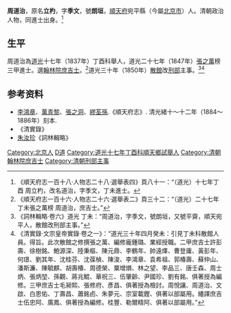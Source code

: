 '''周道治'''，原名'''立杓'''，字'''季文'''，號'''朗垣'''，[[順天府|順天府]]宛平縣（今屬[[北京市|北京市]]）人。清朝政治人物，同進士出身。<ref>《順天府志一百十八·人物志二十八·選舉表四》頁八十一：“（道光）十七年丁酉 周立杓，改名道治，字季文，丁未進士。</ref>

== 生平 ==
周道治為[[道光|道光]]十七年（1837年）丁酉科舉人，道光二十七年（1847年）[[張之萬|張之萬]]榜三甲進士。選[[翰林院|翰林院]][[庶吉士|庶吉士]]。<ref>《順天府志一百十六·人物志二十六·選舉表二》頁三十二：“（道光）二十七年丁未張之萬榜 周道治，庶吉士。”</ref>道光三十年（1850年）[[散館|散館]]改[[刑部|刑部]]主事。<ref>《詞林輯略·卷六》道光 丁未：“周道治，字季文，號朗垣，又號平齋，順天宛平人，散館改刑部主事。”</ref><ref>《清實錄·文宗皇帝實錄·卷之一》：“道光三十年四月癸未：引見丁未科散館人員。得旨。此次散館之修撰張之萬、編修龐鍾璐、業經授職。二甲庶吉士許彭壽、徐樹銘、鮑源深、陸秉樞、陳元鼎、李鶴年、帥遠燡、曹登庸、黃彭年、何璟、劉其年、沈桂芬、沈葆楨、陳浚、李鴻章、袁希祖、郭椿壽、蘇仲山、潘斯濂、陳毓麒、胡壽椿、周德榮、粟增熉、林之望、李品三、唐壬森、周士炳、張炳堃、孫觀、蔣兆鯤、華祝三、伍肇齡、尹國珍、劉有銘、俱著授為編修。三甲庶吉士毛昶熙、張修府、彥昌、俱著授為檢討。周悅讓、周道治、文啟、白恩佑、丁壽昌、蕭銘卣、朱夢元、宗室載鏗、俱著以部屬用。繙譯庶吉士伍忠阿、廣鳳、俱著授為編修。桂豐、勒爾精阿、俱著以部屬用。”</ref>

== 参考资料 ==
{{reflist}}

*[[李鴻章|李鴻章]]、[[萬青黎|萬青黎]]、[[張之洞|張之洞]]、[[繆荃孫|繆荃孫]].《順天府志》. 清光緒十～十二年（1884～1886年）刻本.
*《清實錄》
*[[朱汝珍|朱汝珍]]《詞林輯略》

{{道光二十七年丁未科殿試金榜}}

{{Authority control}}

{{DEFAULTSORT:Zhou周}}
[[Category:北京人|Category:北京人]]
[[Category:周姓|D道]]
[[Category:道光十七年丁酉科順天鄉試舉人|Category:道光十七年丁酉科順天鄉試舉人]]
[[Category:清朝翰林院庶吉士|Category:清朝翰林院庶吉士]]
[[Category:清朝刑部主事|Category:清朝刑部主事]]


{{清朝人物小作品}}